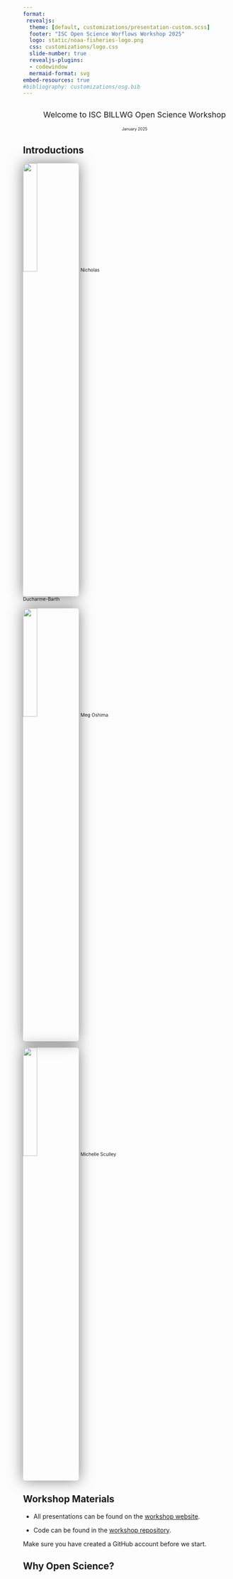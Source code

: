 ```yaml
---
format: 
 revealjs:
  theme: [default, customizations/presentation-custom.scss]
  footer: "ISC Open Science Worflows Workshop 2025"
  logo: static/noaa-fisheries-logo.png
  css: customizations/logo.css
  slide-number: true
  revealjs-plugins:
  - codewindow
  mermaid-format: svg
embed-resources: true
#bibliography: customizations/osg.bib
---
```



## {.center}
::: {.titlebox style="text-align:center; font-size: 1.25em;"}

[Welcome to ISC BILLWG Open Science Workshop]{.blue-title}

[January 2025]{.blue style="font-size:0.5em;"}
:::


## Introductions  


![](static/nd.jpg){.absolute top="20%" left="0%" width="25%" style="max-height: unset; max-width: unset; box-shadow: 0 0 2rem 0 rgba(0, 0, 0, .5); border-radius: 5px;"}
[Nicholas <br> Ducharme-Barth]{.absolute bottom="25%" left="0%" style="font-size:0.75em;"}

![](static/mo2.jpeg){.absolute top="20%" left="40%" width="25%" style="max-height: unset; max-width: unset; box-shadow: 0 0 2rem 0 rgba(0, 0, 0, .5); border-radius: 5px;"}
[Meg Oshima]{.absolute bottom="30%" left="43%" style="font-size:0.75em;"}

![](static/ms.png){.absolute top="20%" right="0%" width="25%" style="max-height: unset; max-width: unset; box-shadow: 0 0 2rem 0 rgba(0, 0, 0, .5); border-radius: 5px;"}
[Michelle Sculley]{.absolute bottom="30%" right="0%" style="font-size:0.75em;"}


## Workshop Materials  

*   All presentations can be found on the [workshop website](https://github.com/MOshima-PIFSC/ISC_OSworkflow_training).   

*   Code can be found in the [workshop repository](https://github.com/MOshima-PIFSC/ISC_OSworkflow_training/r-code).   

:::{.callout-important}
Make sure you have created a GitHub account before we start. 
:::


## Why Open Science?  


